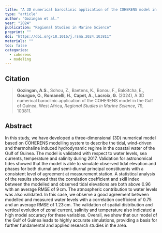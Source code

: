 ```yaml
---
title: "A 3D numerical baroclinic application of the COHERENS model in the Gulf of Guinea, West Africa"
type: "article"
author: "Gozingan et al."
year: "2024"
publication: "Regional Studies in Marine Science"
preprint: ""
doi: "https://doi.org/10.1016/j.rsma.2024.103811"
materials: ""
toc: false
categories:
  - coherens
  - modeling  
---
```


## Citation

> **Gozingan, A.S.**, Sohou, Z., Baetens, K., Bonou, F., Baloïtcha, E., **Gourgue, O.**, **Romanelli, H.**, **Capet, A.**, **Lacroix, G.** (2024), A 3D numerical baroclinic application of the COHERENS model in the Gulf of Guinea, West Africa, *Regional Studies in Marine Science*, 79, 103811.

## Abstract

In this study, we have developed a three-dimensional (3D) numerical model based on COHERENS modelling system to describe the tidal, wind-driven and thermohaline induced hydrodynamic regime in the coastal water of the Gulf of Guinea. The model is validated with respect to water levels, sea currents, temperature and salinity during 2017. Validation for astronomical tides showed that the model is able to simulate observed tidal elevation and phases for both diurnal and semi-diurnal principal constituents with a consistent level of agreement at measurement station. A statistical analysis of the results showed that the correlation coefficient and skill index between the modelled and observed tidal elevations are both above 0.96 with an average RMSE of 9 cm. The atmospheric contribution to water levels was also validated. In this case, we observe a good agreement between modelled and measured water levels with a correlation coefficient of 0.75 and an average RMSE of 1.23 cm. The validation of spatial distribution and vertical evolution of zonal current, salinity and temperature also indicated a high model accuracy for these variables. Overall, we show that our model of the Gulf of Guinea leads to highly accurate simulations, providing a basis for further fundamental and applied research studies in the area.